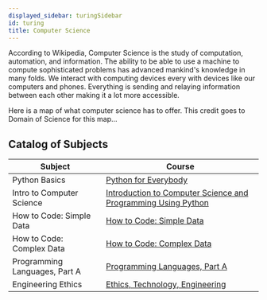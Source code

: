 ```yaml
---
displayed_sidebar: turingSidebar
id: turing
title: Computer Science
---
```


According to Wikipedia, Computer Science is the study of computation, automation, and information. The ability to be able to use a machine to compute sophisticated problems has advanced mankind's knowledge in many folds. We interact with computing devices every with devices like our computers and phones. Everything is sending and relaying information between each other making it a lot more accessible.

Here is a map of what computer science has to offer. This credit goes to Domain of Science for this map...

<Fig src={turing1} caption='Map of Computer Science' num={1}/>

## Catalog of Subjects

| Subject | Course |
| ------- | ------ |
| Python Basics | [Python for Everybody](https://www.py4e.com/lessons) |
| Intro to Computer Science | [Introduction to Computer Science and Programming Using Python](https://ocw.mit.edu/courses/6-0001-introduction-to-computer-science-and-programming-in-python-fall-2016/) |
| How to Code: Simple Data | [How to Code: Simple Data](https://www.edx.org/course/how-code-simple-data-ubcx-htc1x) |
| How to Code: Complex Data | [How to Code: Complex Data](https://www.edx.org/course/how-code-complex-data-ubcx-htc2x) |
| Programming Languages, Part A | [Programming Languages, Part A](https://www.coursera.org/learn/programming-languages) |
| Engineering Ethics | [Ethics, Technology, Engineering](https://www.coursera.org/learn/ethics-technology-engineering) |